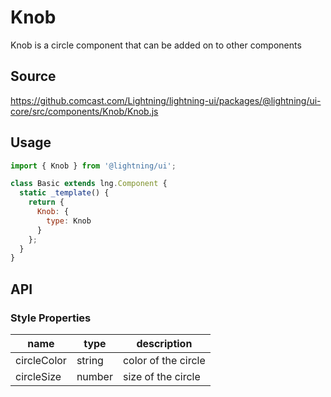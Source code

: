 
# Knob

Knob is a circle component that can be added on to other components

## Source

https://github.comcast.com/Lightning/lightning-ui/packages/@lightning/ui-core/src/components/Knob/Knob.js

## Usage

```js
import { Knob } from '@lightning/ui';

class Basic extends lng.Component {
  static _template() {
    return {
      Knob: {
        type: Knob
      }
    };
  }
}
```

<Canvas>
  <Story id="elements-knob--basic" />
</Canvas>

## API

### Style Properties

| name        | type   | description         |
| ----------- | ------ | ------------------- |
| circleColor | string | color of the circle |
| circleSize  | number | size of the circle  |
